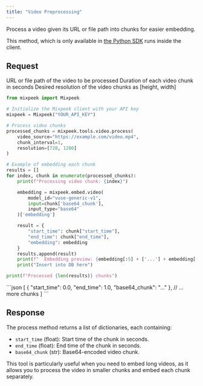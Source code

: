```yaml
---
title: "Video Preprocessing"
---
```


Process a video given its URL or file path into chunks for easier embedding.

<Note>
  This method, which is only available in
  <a href="https://pypi.org/project/mixpeek">the Python SDK</a> runs inside the client.
</Note>

## Request

<ParamField body="video_source" type="string" required>
  URL or file path of the video to be processed
</ParamField>

<ParamField body="chunk_interval" type="float" required>
  Duration of each video chunk in seconds
</ParamField>

<ParamField body="resolution" type="array" optional>
  Desired resolution of the video chunks as [height, width]
</ParamField>
<RequestExample>

```python Python
from mixpeek import Mixpeek

# Initialize the Mixpeek client with your API key
mixpeek = Mixpeek("YOUR_API_KEY")

# Process video chunks
processed_chunks = mixpeek.tools.video.process(
    video_source="https://example.com/video.mp4",
    chunk_interval=1,
    resolution=[720, 1280]
)

# Example of embedding each chunk
results = []
for index, chunk in enumerate(processed_chunks):
    print(f"Processing video chunk: {index}")

    embedding = mixpeek.embed.video(
        model_id="vuse-generic-v1",
        input=chunk['base64_chunk'],
        input_type="base64"
    )['embedding']

    result = {
        "start_time": chunk["start_time"],
        "end_time": chunk["end_time"],
        "embedding": embedding
    }
    results.append(result)
    print(f"  Embedding preview: {embedding[:5] + ['...'] + embedding[-5:]}")
    print("Insert into DB here")

print(f"Processed {len(results)} chunks")
```

</RequestExample>

<ResponseExample>
```json
[
    {
        "start_time": 0.0,
        "end_time": 1.0,
        "base64_chunk": "..."
    },
    // ... more chunks
]
```
</ResponseExample>

## Response

The process method returns a list of dictionaries, each containing:

- `start_time` (float): Start time of the chunk in seconds.
- `end_time` (float): End time of the chunk in seconds.
- `base64_chunk` (str): Base64-encoded video chunk.

This tool is particularly useful when you need to embed long videos, as it allows you to process the video in smaller chunks and embed each chunk separately.
